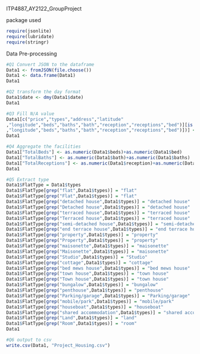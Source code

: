 ITP4887_AY2122_GroupProject

package used
```r
require(jsonlite)
require(lubridate)
require(stringr)
```

Data Pre-processing
```r
#Q1 Convert JSON to the dataframe
Data1 <- fromJSON(file.choose())
Data1 <- data.frame(Data1)
Data1
```

```r
#Q2 transform the day format
Data1$date <- dmy(Data1$date)
Data1
```

```r
#Q3 Fill N/A value
Data1[c("price","types","address","latitude"
,"longitude","beds","baths","bath","reception","receptions","bed")][is.na(Data1[c("price","types","address","latitude"
,"longitude","beds","baths","bath","reception","receptions","bed")])] <- 0
Data1
```

```r
#Q4 Aggregate the facilities
Data1["TotalBeds"] <- as.numeric(Data1$beds)+as.numeric(Data1$bed)
Data1["TotalBaths"] <- as.numeric(Data1$bath)+as.numeric(Data1$baths)
Data1["TotalReceptions"] <- as.numeric(Data1$reception)+as.numeric(Data1$receptions)
Data1
```

```r
#Q5 Extract type 
Data1$FlatType = Data1$types
Data1$FlatType[grep("flat",Data1$types)] = "flat"
Data1$FlatType[grep("Flat",Data1$types)] = "flat"
Data1$FlatType[grep("detached house",Data1$types)] = "detached house"
Data1$FlatType[grep("Detached house",Data1$types)] = "detached house"
Data1$FlatType[grep("terraced house",Data1$types)] = "terraced house"
Data1$FlatType[grep("Terraced house",Data1$types)] = "terraced house"
Data1$FlatType[grep("semi-detached house",Data1$types)] = "semi-detached house"
Data1$FlatType[grep("end terrace house",Data1$types)] = "end terrace house"
Data1$FlatType[grep("property",Data1$types)] = "property"
Data1$FlatType[grep("Property",Data1$types)] = "property"
Data1$FlatType[grep("maisonette",Data1$types)] = "maisonette"
Data1$FlatType[grep("Maisonette",Data1$types)] = "maisonette"
Data1$FlatType[grep("Studio",Data1$types)] = "Studio" 
Data1$FlatType[grep("cottage",Data1$types)] = "cottage"  
Data1$FlatType[grep("bed mews house",Data1$types)] = "bed mews house" 
Data1$FlatType[grep("town house",Data1$types)] = "town house" 
Data1$FlatType[grep("Town house",Data1$types)] = "town house"
Data1$FlatType[grep("bungalow",Data1$types)] = "bungalow" 
Data1$FlatType[grep("penthouse",Data1$types)] = "penthouse" 
Data1$FlatType[grep("Parking/garage",Data1$types)] = "Parking/garage" 
Data1$FlatType[grep("mobile/park",Data1$types)] = "mobile/park" 
Data1$FlatType[grep("houseboat",Data1$types)] = "houseboat" 
Data1$FlatType[grep("shared accommodation",Data1$types)] = "shared accommodation"
Data1$FlatType[grep("Land",Data1$types)] = "land"
Data1$FlatType[grep("Room",Data1$types)] = "room"
Data1
```

```r
#Q6 output to csv
write.csv(Data1, "Project_Housing.csv")
```
